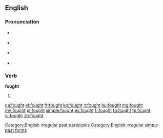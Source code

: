 ==English==

===Pronunciation===
* {{a|UK}} {{IPA|/fɔːt/}}
*: {{rhymes|ɔːt}}
* {{a|US}} {{IPA|/fɔt/}} 
* {{a|cot-caught}} {{IPA|/fɑt/}}
* {{audio|en-us-fought.ogg|Audio (US)}}

===Verb===
'''fought'''

# {{past of|[[fight]]}}

[[Category:English irregular past participles]]
[[Category:English irregular simple past forms]]

[[ca:fought]]
[[el:fought]]
[[fr:fought]]
[[ko:fought]]
[[it:fought]]
[[hu:fought]]
[[mg:fought]]
[[my:fought]]
[[pl:fought]]
[[simple:fought]]
[[es:fought]]
[[fi:fought]]
[[ta:fought]]
[[te:fought]]
[[vi:fought]]
[[zh:fought]]